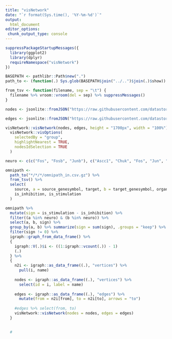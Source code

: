 ```yaml
---
title: "visNetwork"
date: "`r format(Sys.time(), '%Y-%m-%d')`"
output: 
  html_document
editor_options:
 chunk_output_type: console
---
```



```r
suppressPackageStartupMessages({
  library(ggplot2)
  library(dplyr)
  requireNamespace("visNetwork")
})
```

```r
BASEPATH <- pathlibr::Path$new(".")
path_to <- (function(.) Sys.glob(BASEPATH$join("../..")$join(.)$show))

from_tsv <- function(filename, sep = "\t") {
  filename %>% vroom::vroom(del = sep) %>% suppressMessages()
}

```

```r
nodes <- jsonlite::fromJSON("https://raw.githubusercontent.com/datastorm-open/datastorm-open.github.io/master/visNetwork/data/nodes_miserables.json")

edges <- jsonlite::fromJSON("https://raw.githubusercontent.com/datastorm-open/datastorm-open.github.io/master/visNetwork/data/edges_miserables.json")

visNetwork::visNetwork(nodes, edges, height = "1700px", width = "100%") %>%
  visNetwork::visOptions(
    selectedBy = "group",
    highlightNearest = TRUE,
    nodesIdSelection = TRUE
  )
```

```r
neuro <- c(c("Fos", "Fosb", "Junb"), c("Ascc1", "Chuk", "Fos", "Jun", "Mapk14", "Mapk8", "mt-Co1", "mt-Co2", "Mtor", "Nfkbia", "Nos2", "Rela", "Tlr4"))
```

```r
omnipath <-
  path_to("*/*/*/omnipath_in.csv.gz") %>%
  from_tsv() %>%
  select(
    source, a = source_genesymbol, target, b = target_genesymbol, organism,
    is_inhibition, is_stimulation
  )
```

```r
omnipath %>%
  mutate(sign = is_stimulation - is_inhibition) %>%
  filter((a %in% neuro) & (b %in% neuro)) %>%
  select(a, b, sign) %>%
  group_by(a, b) %>% summarize(sign = sum(sign), .groups = "keep") %>%
  filter(sign != 0) %>%
  igraph::graph_from_data_frame() %>%
  {
    igraph::V(.)$i <- ((1:igraph::vcount(.)) - 1)
    (.)
  } %>%
  {
    n2i <- igraph::as_data_frame((.), "vertices") %>% 
      pull(i, name)
    
    nodes <- igraph::as_data_frame((.), "vertices") %>% 
      select(id = i, label = name)
    
    edges <- igraph::as_data_frame((.), "edges") %>% 
      mutate(from = n2i[from], to = n2i[to], arrows = "to")
    
    #edges %>% select(from, to)
    visNetwork::visNetwork(nodes = nodes, edges = edges)
  }

  
  #
```

